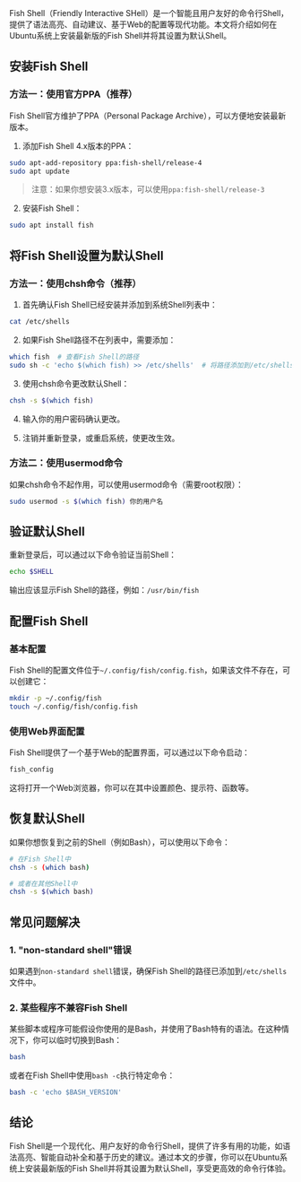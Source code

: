 
Fish Shell（Friendly Interactive SHell）是一个智能且用户友好的命令行Shell，提供了语法高亮、自动建议、基于Web的配置等现代功能。本文将介绍如何在Ubuntu系统上安装最新版的Fish Shell并将其设置为默认Shell。

## 安装Fish Shell

### 方法一：使用官方PPA（推荐）

Fish Shell官方维护了PPA（Personal Package Archive），可以方便地安装最新版本。

1. 添加Fish Shell 4.x版本的PPA：

```bash
sudo apt-add-repository ppa:fish-shell/release-4
sudo apt update
```

> 注意：如果你想安装3.x版本，可以使用`ppa:fish-shell/release-3`

2. 安装Fish Shell：

```bash
sudo apt install fish
```

## 将Fish Shell设置为默认Shell

### 方法一：使用chsh命令（推荐）

1. 首先确认Fish Shell已经安装并添加到系统Shell列表中：

```bash
cat /etc/shells
```

2. 如果Fish Shell路径不在列表中，需要添加：

```bash
which fish  # 查看Fish Shell的路径
sudo sh -c 'echo $(which fish) >> /etc/shells'  # 将路径添加到/etc/shells
```

3. 使用chsh命令更改默认Shell：

```bash
chsh -s $(which fish)
```

4. 输入你的用户密码确认更改。

5. 注销并重新登录，或重启系统，使更改生效。

### 方法二：使用usermod命令

如果chsh命令不起作用，可以使用usermod命令（需要root权限）：

```bash
sudo usermod -s $(which fish) 你的用户名
```

## 验证默认Shell

重新登录后，可以通过以下命令验证当前Shell：

```bash
echo $SHELL
```

输出应该显示Fish Shell的路径，例如：`/usr/bin/fish`

## 配置Fish Shell

### 基本配置

Fish Shell的配置文件位于`~/.config/fish/config.fish`，如果该文件不存在，可以创建它：

```bash
mkdir -p ~/.config/fish
touch ~/.config/fish/config.fish
```

### 使用Web界面配置

Fish Shell提供了一个基于Web的配置界面，可以通过以下命令启动：

```bash
fish_config
```

这将打开一个Web浏览器，你可以在其中设置颜色、提示符、函数等。

## 恢复默认Shell

如果你想恢复到之前的Shell（例如Bash），可以使用以下命令：

```bash
# 在Fish Shell中
chsh -s (which bash)

# 或者在其他Shell中
chsh -s $(which bash)
```

## 常见问题解决

### 1. "non-standard shell"错误

如果遇到`non-standard shell`错误，确保Fish Shell的路径已添加到`/etc/shells`文件中。

### 2. 某些程序不兼容Fish Shell

某些脚本或程序可能假设你使用的是Bash，并使用了Bash特有的语法。在这种情况下，你可以临时切换到Bash：

```bash
bash
```

或者在Fish Shell中使用`bash -c`执行特定命令：

```bash
bash -c 'echo $BASH_VERSION'
```

## 结论

Fish Shell是一个现代化、用户友好的命令行Shell，提供了许多有用的功能，如语法高亮、智能自动补全和基于历史的建议。通过本文的步骤，你可以在Ubuntu系统上安装最新版的Fish Shell并将其设置为默认Shell，享受更高效的命令行体验。
